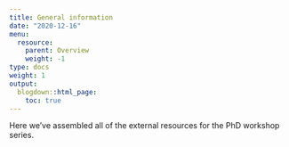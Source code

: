 ```yaml
---
title: General information
date: "2020-12-16"
menu:
  resource:
    parent: Overview
    weight: -1
type: docs
weight: 1
output:
  blogdown::html_page:
    toc: true
---
```


Here we've assembled all of the external resources for the PhD workshop series.